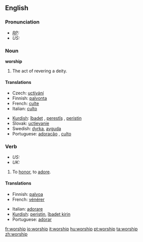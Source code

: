 ==English==
===Pronunciation===
* ''[[RP]]:'' {{IPA|/ˈwɜːʃɪp/}}
* ''US:'' {{IPA|/ˈwɝʃɪp/}}

===Noun===
'''worship'''   {{uncountable}}

# The act of revering a deity.

====Translations====
{{top}}
*Czech: [[uctívání]]  {{n}}
*Finnish: [[palvonta]]
*French: [[culte]] {{m}}
*Italian: [[culto]] {{m}}
{{mid}}
*[[Kurdish]]: [[îbadet]] {{m}}, [[perestîş]] {{f}}, [[peristin]] {{f}}
*Slovak: [[uctievanie]]  {{n}}
*Swedish: [[dyrka]], [[avguda]]
*Portuguese: [[adoração]] {{f}}, [[culto]] {{m}}
{{bottom}}

===Verb===
*''US:'' {{en-infl-reg-consonant|worship||}}
*''UK:'' {{en-infl-reg-consonant|worship||p}}

# To [[honor]], to [[adore]].

====Translations====
{{top}}
*Finnish: [[palvoa]]
*French: [[vénérer]]
{{mid}}
*Italian: [[adorare]] 
*[[Kurdish]]: [[peristin]], [[îbadet|îbadet kirin]]
*Portuguese: [[adorar]]
{{bottom}}

[[fr:worship]]
[[io:worship]]
[[it:worship]]
[[hu:worship]]
[[pt:worship]]
[[ta:worship]]
[[zh:worship]]